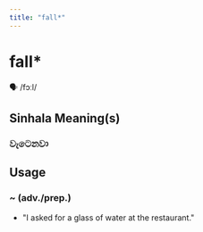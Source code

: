 ```yaml
---
title: "fall*"
---
```


# fall*

🗣️ /fɔːl/

## Sinhala Meaning(s)

### වැටෙනවා

## Usage

### ~ (adv./prep.)

- "I asked for a glass of water at the restaurant." 

